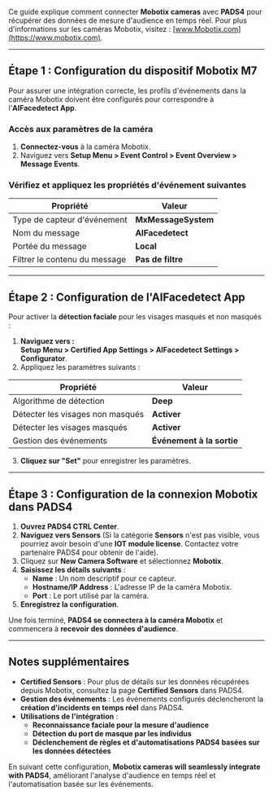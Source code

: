 Ce guide explique comment connecter **Mobotix cameras** avec **PADS4** pour récupérer des données de mesure d'audience en temps réel. Pour plus d'informations sur les caméras Mobotix, visitez : [www.Mobotix.com](https://www.mobotix.com).

***

## **Étape 1 : Configuration du dispositif Mobotix M7**

Pour assurer une intégration correcte, les profils d'événements dans la caméra Mobotix doivent être configurés pour correspondre à l'**AIFacedetect App**.

### **Accès aux paramètres de la caméra**

1. **Connectez-vous** à la caméra Mobotix.
2. Naviguez vers **Setup Menu > Event Control > Event Overview > Message Events**.

### **Vérifiez et appliquez les propriétés d'événement suivantes**

| **Propriété**                 | **Valeur**          |
| ----------------------------- | ------------------- |
| Type de capteur d'événement   | **MxMessageSystem** |
| Nom du message                | **AIFacedetect**    |
| Portée du message             | **Local**           |
| Filtrer le contenu du message | **Pas de filtre**   |

***

## **Étape 2 : Configuration de l'AIFacedetect App**

Pour activer la **détection faciale** pour les visages masqués et non masqués :

1. **Naviguez vers :**\
   **Setup Menu > Certified App Settings > AIFacedetect Settings > Configurator**.
2. Appliquez les paramètres suivants :

| **Propriété**                    | **Valeur**                |
| -------------------------------- | ------------------------- |
| Algorithme de détection          | **Deep**                  |
| Détecter les visages non masqués | **Activer**               |
| Détecter les visages masqués     | **Activer**               |
| Gestion des événements           | **Événement à la sortie** |

3. **Cliquez sur "Set"** pour enregistrer les paramètres.

***

## **Étape 3 : Configuration de la connexion Mobotix dans PADS4**

1. **Ouvrez PADS4 CTRL Center**.
2. **Naviguez vers Sensors** (Si la catégorie **Sensors** n'est pas visible, vous pourriez avoir besoin d'une **IOT module license**. Contactez votre partenaire PADS4 pour obtenir de l'aide).
3. Cliquez sur **New Camera Software** et sélectionnez **Mobotix**.
4. **Saisissez les détails suivants** :
   * **Name** : Un nom descriptif pour ce capteur.
   * **Hostname/IP Address** : L'adresse IP de la caméra Mobotix.
   * **Port** : Le port utilisé par la caméra.
5. **Enregistrez la configuration**.

Une fois terminé, **PADS4 se connectera à la caméra Mobotix** et commencera à **recevoir des données d'audience**.

***

## **Notes supplémentaires**

* **Certified Sensors** : Pour plus de détails sur les données récupérées depuis Mobotix, consultez la page **Certified Sensors** dans PADS4.
* **Gestion des événements** : Les événements configurés déclencheront la **création d'incidents en temps réel** dans PADS4.
* **Utilisations de l'intégration** :
  * **Reconnaissance faciale pour la mesure d'audience**
  * **Détection du port de masque par les individus**
  * **Déclenchement de règles et d'automatisations PADS4 basées sur les données détectées**

En suivant cette configuration, **Mobotix cameras will seamlessly integrate with PADS4**, améliorant l'analyse d'audience en temps réel et l'automatisation basée sur les événements.
